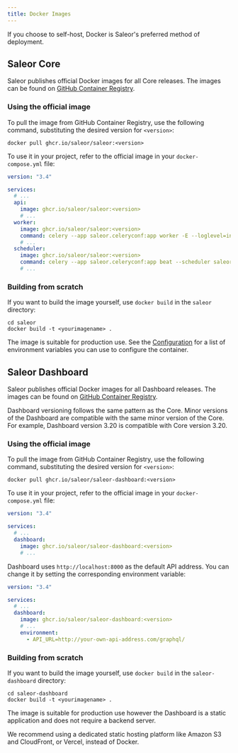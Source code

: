 ```yaml
---
title: Docker Images
---
```


If you choose to self-host, Docker is Saleor's preferred method of deployment.

## Saleor Core

Saleor publishes official Docker images for all Core releases. The images can be found on [GitHub Container Registry](https://github.com/saleor/saleor/pkgs/container/saleor).

### Using the official image

To pull the image from GitHub Container Registry, use the following command, substituting the desired version for `<version>`:

```shell
docker pull ghcr.io/saleor/saleor:<version>
```

To use it in your project, refer to the official image in your `docker-compose.yml` file:

```yaml
version: "3.4"

services:
  # ...
  api:
    image: ghcr.io/saleor/saleor:<version>
    # ...
  worker:
    image: ghcr.io/saleor/saleor:<version>
    command: celery --app saleor.celeryconf:app worker -E --loglevel=info
    # ...
  scheduler:
    image: ghcr.io/saleor/saleor:<version>
    command: celery --app saleor.celeryconf:app beat --scheduler saleor.schedulers.schedulers.DatabaseScheduler
    # ...
```

### Building from scratch

If you want to build the image yourself, use `docker build` in the `saleor` directory:

```shell
cd saleor
docker build -t <yourimagename> .
```

The image is suitable for production use. See the [Configuration](configuration.mdx) for a list of environment variables you can use to configure the container.

## Saleor Dashboard

Saleor publishes official Docker images for all Dashboard releases. The images can be found on [GitHub Container Registry](https://github.com/saleor/saleor-dashboard/pkgs/container/saleor-dashboard).

Dashboard versioning follows the same pattern as the Core. Minor versions of the Dashboard are compatible with the same minor version of the Core. For example, Dashboard version 3.20 is compatible with Core version 3.20.

### Using the official image

To pull the image from GitHub Container Registry, use the following command, substituting the desired version for `<version>`:

```shell
docker pull ghcr.io/saleor/saleor-dashboard:<version>
```

To use it in your project, refer to the official image in your `docker-compose.yml` file:

```yaml
version: "3.4"

services:
  # ...
  dashboard:
    image: ghcr.io/saleor/saleor-dashboard:<version>
    # ...
```

Dashboard uses `http://localhost:8000` as the default API address. You can change it by setting the corresponding environment variable:

```yaml
version: "3.4"

services:
  # ...
  dashboard:
    image: ghcr.io/saleor/saleor-dashboard:<version>
    # ...
    environment:
      - API_URL=http://your-own-api-address.com/graphql/
```

### Building from scratch

If you want to build the image yourself, use `docker build` in the `saleor-dashboard` directory:

```shell
cd saleor-dashboard
docker build -t <yourimagename> .
```

The image is suitable for production use however the Dashboard is a static application and does not require a backend server.

We recommend using a dedicated static hosting platform like Amazon S3 and CloudFront, or Vercel, instead of Docker.
